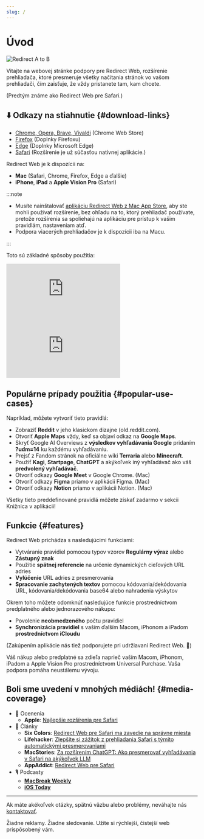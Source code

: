 ```yaml
---
slug: /
---
```



# Úvod

<div style={{display: "flex", flexDirection: "column", alignItems: "flex-start", marginBottom: "25px"}}>
  <img src="./img/redirect-a-to-b.png" style={{display: "block", minWidth: "360px", maxWidth: "500px", width: "100%", height: "auto", marginBottom: "25px"}} alt="Redirect A to B" />
  <ExtensionStoreLinks />
</div>

Vitajte na webovej stránke podpory pre Redirect Web, rozšírenie prehliadača, ktoré presmeruje všetky načítania stránok vo vašom prehliadači, čím zaisťuje, že vždy pristanete tam, kam chcete. 

(Predtým známe ako Redirect Web pre Safari.)

## ⬇️ Odkazy na stiahnutie {#download-links}

- [Chrome, Opera, Brave, Vivaldi](https://chromewebstore.google.com/detail/ffglckbhfbfmdkefdmjbhpnffkcmlhdh) (Chrome Web Store)
- [Firefox](https://addons.mozilla.org/firefox/addon/redirect-web/) (Doplnky Firefoxu)
- [Edge](https://microsoftedge.microsoft.com/addons/detail/hmfkakfdccgdpgemaicfgngnmflefpga) (Doplnky Microsoft Edge)
- [Safari](https://apps.apple.com/app/id1571283503) (Rozšírenie je už súčasťou natívnej aplikácie.)

Redirect Web je k dispozícii na:

- **Mac** (Safari, Chrome, Firefox, Edge a ďalšie)
- **iPhone**, **iPad** a **Apple Vision Pro** (Safari)

:::note

- Musíte nainštalovať [aplikáciu Redirect Web z Mac App Store](https://apps.apple.com/app/id1571283503), aby ste mohli používať rozšírenie, bez ohľadu na to, ktorý prehliadač používate, pretože rozšírenia sa spoliehajú na aplikáciu pre prístup k vašim pravidlám, nastaveniam atď.
- Podpora viacerých prehliadačov je k dispozícii iba na Macu.

:::

Toto sú základné spôsoby použitia:

<iframe style={{width:"100%", aspectRatio:"9/16", height:"auto", maxHeight:"60vh", maxWidth:"35vh"}} src="https://www.youtube.com/embed/NaQ5X-v-qJU" title="iOS Demo Video (YouTube)" frameborder="0" allow="accelerometer; autoplay; clipboard-write; encrypted-media; gyroscope; picture-in-picture; web-share" allowfullscreen></iframe>

<iframe style={{width:"100%", aspectRatio:"17/9", height:"auto", maxHeight:"100vh"}} src="https://www.youtube.com/embed/5eU89Gu73SQ" title="macOS Demo Video (YouTube)" frameborder="0" allow="accelerometer; autoplay; clipboard-write; encrypted-media; gyroscope; picture-in-picture; web-share" allowfullscreen></iframe>

## Populárne prípady použitia {#popular-use-cases}

Napríklad, môžete vytvoriť tieto pravidlá:

- Zobraziť **Reddit** v jeho klasickom dizajne (old.reddit.com).
- Otvoriť **Apple Maps** vždy, keď sa objaví odkaz na **Google Maps**.
- Skryť Google AI Overviews z **výsledkov vyhľadávania Google** pridaním **?udm=14** ku každému vyhľadávaniu.
- Prejsť z Fandom stránok na oficiálne wiki **Terraria** alebo **Minecraft**.
- Použiť **Kagi**, **Startpage**, **ChatGPT** a akýkoľvek iný vyhľadávač ako váš **predvolený vyhľadávač**.
- Otvoriť odkazy **Google Meet** v Google Chrome. (Mac)
- Otvoriť odkazy **Figma** priamo v aplikácii Figma. (Mac)
- Otvoriť odkazy **Notion** priamo v aplikácii Notion. (Mac)

Všetky tieto preddefinované pravidlá môžete získať zadarmo v sekcii Knižnica v aplikácii!

## Funkcie {#features}

Redirect Web prichádza s nasledujúcimi funkciami:

- Vytváranie pravidiel pomocou typov vzorov **Regulárny výraz** alebo **Zástupný znak**
- Použitie **spätnej referencie** na určenie dynamických cieľových URL adries
- **Vylúčenie** URL adries z presmerovania
- **Spracovanie zachytených textov** pomocou kódovania/dekódovania URL, kódovania/dekódovania base64 alebo nahradenia výskytov

Okrem toho môžete odomknúť nasledujúce funkcie prostredníctvom predplatného alebo jednorazového nákupu:

- Povolenie **neobmedzeného** počtu pravidiel
- **Synchronizácia pravidiel** s vaším ďalším Macom, iPhonom a iPadom **prostredníctvom iCloudu**

(Zakúpením aplikácie nás tiež podporujete pri udržiavaní Redirect Web. 🙏)

Váš nákup alebo predplatné sa zdieľa naprieč vaším Macom, iPhonom, iPadom a Apple Vision Pro prostredníctvom Universal Purchase. Vaša podpora pomáha neustálemu vývoju.


## Boli sme uvedení v mnohých médiách! {#media-coverage}

* 🏅 Ocenenia
    * **Apple**: [Najlepšie rozšírenia pre Safari](https://apps.apple.com/us/story/id1377753262)
* 📰 Články
    * **Six Colors**: [Redirect Web pre Safari ma zavedie na správne miesta](https://sixcolors.com/post/2022/11/redirect-web-for-safari-takes-me-to-the-right-places/)
    * **Lifehacker**: [Zlepšite si zážitok z prehliadania Safari s týmito automatickými presmerovaniami](https://lifehacker.com/improve-your-safari-browsing-experience-with-these-auto-1849812013)
    * **MacStories**: [Za rozšírením ChatGPT: Ako presmerovať vyhľadávania v Safari na akýkoľvek LLM](https://www.macstories.net/tutorials/beyond-chatgpts-extension-how-to-redirect-safari-searches-to-any-llm/)
    * **AppAddict**: [Redirect Web pre Safari](https://appaddict.app/post/redirect-web-for-safari)
* 🎙️ Podcasty
    * [**MacBreak Weekly**](https://youtu.be/I251K3L2s88?t=7427)
    * [**iOS Today**](https://youtu.be/cWkwH84b6M4?t=636)

---

Ak máte akékoľvek otázky, spätnú väzbu alebo problémy, neváhajte nás [kontaktovať](contact-us).

Žiadne reklamy. Žiadne sledovanie. Užite si rýchlejší, čistejší web prispôsobený vám.

